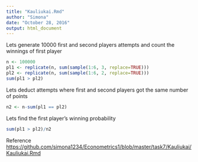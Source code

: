 ```yaml
---
title: "Kauliukai.Rmd"
author: "Simona"
date: "October 28, 2016"
output: html_document
---
```

Lets generate 10000 first and second players attempts and count the winnings of first player
```r
n <- 100000
pl1 <- replicate(n, sum(sample(1:6, 3, replace=TRUE)))
pl2 <- replicate(n, sum(sample(1:6, 2, replace=TRUE)))
sum(pl1 > pl2)
```
Lets deduct attempts where first and second players got the same number of points
```r
n2 <- n-sum(pl1 == pl2)
```
Lets find the first player's winning probability
```r
sum(pl1 > pl2)/n2
```
Reference <https://github.com/simona1234/Econometrics1/blob/master/task7/Kauliukai/Kauliukai.Rmd>
